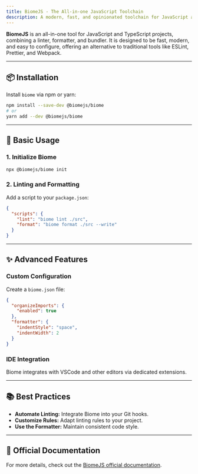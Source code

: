 ```yaml
---
title: BiomeJS - The All-in-one JavaScript Toolchain
description: A modern, fast, and opinionated toolchain for JavaScript and TypeScript projects.
---
```


**BiomeJS** is an all-in-one tool for JavaScript and TypeScript projects, combining a linter, formatter, and bundler. It is designed to be fast, modern, and easy to configure, offering an alternative to traditional tools like ESLint, Prettier, and Webpack.

---

## 📦 Installation
Install `biome` via npm or yarn:
```bash
npm install --save-dev @biomejs/biome
# or
yarn add --dev @biomejs/biome
```

---

## 🔧 Basic Usage

### 1. Initialize Biome
```bash
npx @biomejs/biome init
```

### 2. Linting and Formatting
Add a script to your `package.json`:
```json
{
  "scripts": {
    "lint": "biome lint ./src",
    "format": "biome format ./src --write"
  }
}
```

---

## ✨ Advanced Features

### Custom Configuration
Create a `biome.json` file:
```json
{
  "organizeImports": {
    "enabled": true
  },
  "formatter": {
    "indentStyle": "space",
    "indentWidth": 2
  }
}
```

### IDE Integration
Biome integrates with VSCode and other editors via dedicated extensions.

---

## 📚 Best Practices
- **Automate Linting:** Integrate Biome into your Git hooks.
- **Customize Rules:** Adapt linting rules to your project.
- **Use the Formatter:** Maintain consistent code style.

---

## 📖 Official Documentation
For more details, check out the [BiomeJS official documentation](https://biomejs.dev/).